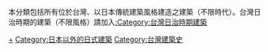 本分類包括所有位於台灣、以日本傳統建築風格建造之建築（不限時代）。台灣日治時期的建築（不限風格）請加入[[:Category:台灣日治時期建築|:Category:台灣日治時期建築]]

[[Category:臺灣建築風格|+]]
[[Category:日本以外的日式建築|Category:日本以外的日式建築]]
[[Category:台灣建築史|Category:台灣建築史]]